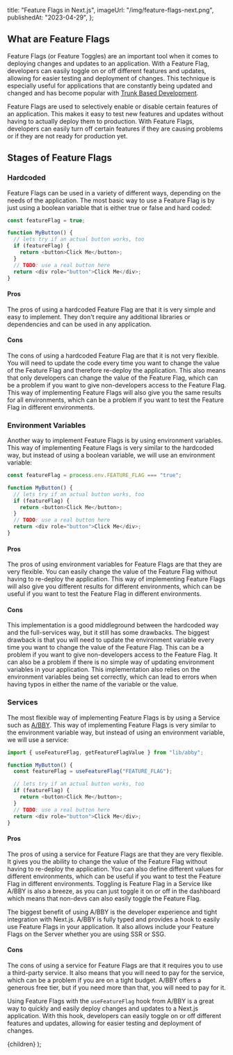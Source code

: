 
  title: "Feature Flags in Next.js",
  imageUrl: "/img/feature-flags-next.png",
  publishedAt: "2023-04-29",
};

## What are Feature Flags

Feature Flags (or Feature Toggles) are an important tool when it comes to deploying changes and updates to an application.
With a Feature Flag, developers can easily toggle on or off different features and updates, allowing for easier testing and deployment of changes.
This technique is especially useful for applications that are constantly being updated and changed and has become popular with [Trunk Based Development](https://trunkbaseddevelopment.com/feature-flags/).

Feature Flags are used to selectively enable or disable certain features of an application.
This makes it easy to test new features and updates without having to actually deploy them to production.
With Feature Flags, developers can easily turn off certain features if they are causing problems or if they are not ready for production yet.

## Stages of Feature Flags

### Hardcoded

Feature Flags can be used in a variety of different ways, depending on the needs of the application.
The most basic way to use a Feature Flag is by just using a boolean variable that is either true or false and hard coded:

```ts
const featureFlag = true;

function MyButton() {
  // lets try if an actual button works, too
  if (featureFlag) {
    return <button>Click Me</button>;
  }
  // TODO: use a real button here
  return <div role="button">Click Me</div>;
}
```

#### Pros

The pros of using a hardcoded Feature Flag are that it is very simple and easy to implement.
They don't require any additional libraries or dependencies and can be used in any application.

#### Cons

The cons of using a hardcoded Feature Flag are that it is not very flexible.
You will need to update the code every time you want to change the value of the Feature Flag and therefore re-deploy the application.
This also means that only developers can change the value of the Feature Flag, which can be a problem if you want to give non-developers access to the Feature Flag.
This way of implementing Feature Flags will also give you the same results for all environments, which can be a problem if you want to test the Feature Flag in different environments.

### Environment Variables

Another way to implement Feature Flags is by using environment variables.
This way of implementing Feature Flags is very similar to the hardcoded way, but instead of using a boolean variable, we will use an environment variable:

```ts
const featureFlag = process.env.FEATURE_FLAG === "true";

function MyButton() {
  // lets try if an actual button works, too
  if (featureFlag) {
    return <button>Click Me</button>;
  }
  // TODO: use a real button here
  return <div role="button">Click Me</div>;
}
```

#### Pros

The pros of using environment variables for Feature Flags are that they are very flexible.
You can easily change the value of the Feature Flag without having to re-deploy the application.
This way of implementing Feature Flags will also give you different results for different environments, which can be useful if you want to test the Feature Flag in different environments.

#### Cons

This implementation is a good middleground between the hardcoded way and the full-services way, but it still has some drawbacks.
The biggest drawback is that you will need to update the environment variable every time you want to change the value of the Feature Flag.
This can be a problem if you want to give non-developers access to the Feature Flag. It can also be a problem if there is no simple way of updating
environment variables in your application. This implementation also relies on the environment variables being set correctly,
which can lead to errors when having typos in either the name of the variable or the value.

### Services

The most flexible way of implementing Feature Flags is by using a Service such as [A/BBY](https://www.tryabby.com).
This way of implementing Feature Flags is very similar to the environment variable way, but instead of using an environment variable, we will use a service:

```ts
import { useFeatureFlag, getFeatureFlagValue } from "lib/abby";

function MyButton() {
  const featureFlag = useFeatureFlag("FEATURE_FLAG");

  // lets try if an actual button works, too
  if (featureFlag) {
    return <button>Click Me</button>;
  }
  // TODO: use a real button here
  return <div role="button">Click Me</div>;
}
```

#### Pros

The pros of using a service for Feature Flags are that they are very flexible.
It gives you the ability to change the value of the Feature Flag without having to re-deploy the application.
You can also define different values for different environments, which can be useful if you want to test the Feature Flag in different environments.
Toggling is Feature Flag in a Service like A/BBY is also a breeze, as you can just toggle it on or off in the dashboard which means that non-devs
can also easily toggle the Feature Flag.

The biggest benefit of using A/BBY is the developer experience and tight integration with Next.js.
A/BBY is fully typed and provides a hook to easily use Feature Flags in your application. It also allows include your Feature Flags
on the Server whether you are using SSR or SSG.

#### Cons

The cons of using a service for Feature Flags are that it requires you to use a third-party service.
It also means that you will need to pay for the service, which can be a problem if you are on a tight budget.
A/BBY offers a generous free tier, but if you need more than that, you will need to pay for it.

Using Feature Flags with the `useFeatureFlag` hook from A/BBY is a great way to quickly and easily deploy changes and updates to a Next.js application.
With this hook, developers can easily toggle on or off different features and updates, allowing for easier testing and deployment of changes.

  <BlogLayout seoTitle="A/BBY & Next.js" meta={meta}>
    {children}
  </BlogLayout>
);
